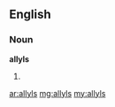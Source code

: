 ==English==

===Noun===
'''allyls'''

# {{plural of|allyl}}

[[ar:allyls]]
[[mg:allyls]]
[[my:allyls]]